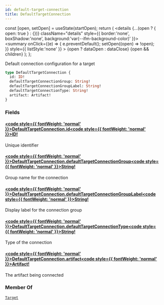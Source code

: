 ```yaml
---
id: default-target-connection
title: DefaultTargetConnection
---
```









  const [open, setOpen] = useState(startOpen);
  return (
    <details {...(open ? { open: true } : {})} className="details" style={{ border:'none', boxShadow:'none', background:'var(--ifm-background-color)' }}>
      <summary
        onClick={(e) => {
          e.preventDefault();
          setOpen((open) => !open);
        }}
        style={{ listStyle:'none' }}
      >
      {open ? dataOpen : dataClose}
      </summary>
      {open && children}
    </details>
  );
};








Default connection configuration for a target


```graphql
type DefaultTargetConnection {
  id: ID!
  defaultTargetConnectionGroup: String!
  defaultTargetConnectionGroupLabel: String!
  defaultTargetConnectionType: String!
  artifact: Artifact!
}
```




### Fields

#### [<code style={{ fontWeight: 'normal' }}>DefaultTargetConnection.<b>id</b></code>](#)<Bullet />[<code style={{ fontWeight: 'normal' }}><b>ID!</b></code>](/swapi/types/scalars/id.mdx) <Badge class="badge badge--secondary badge--non_null" text="non-null"/> <Badge class="badge badge--secondary " text="scalar"/> 
Unique identifier


#### [<code style={{ fontWeight: 'normal' }}>DefaultTargetConnection.<b>defaultTargetConnectionGroup</b></code>](#)<Bullet />[<code style={{ fontWeight: 'normal' }}><b>String!</b></code>](/swapi/types/scalars/string.mdx) <Badge class="badge badge--secondary badge--non_null" text="non-null"/> <Badge class="badge badge--secondary " text="scalar"/> 
Group name for the connection


#### [<code style={{ fontWeight: 'normal' }}>DefaultTargetConnection.<b>defaultTargetConnectionGroupLabel</b></code>](#)<Bullet />[<code style={{ fontWeight: 'normal' }}><b>String!</b></code>](/swapi/types/scalars/string.mdx) <Badge class="badge badge--secondary badge--non_null" text="non-null"/> <Badge class="badge badge--secondary " text="scalar"/> 
Display label for the connection group


#### [<code style={{ fontWeight: 'normal' }}>DefaultTargetConnection.<b>defaultTargetConnectionType</b></code>](#)<Bullet />[<code style={{ fontWeight: 'normal' }}><b>String!</b></code>](/swapi/types/scalars/string.mdx) <Badge class="badge badge--secondary badge--non_null" text="non-null"/> <Badge class="badge badge--secondary " text="scalar"/> 
Type of the connection


#### [<code style={{ fontWeight: 'normal' }}>DefaultTargetConnection.<b>artifact</b></code>](#)<Bullet />[<code style={{ fontWeight: 'normal' }}><b>Artifact!</b></code>](/swapi/types/objects/artifact.mdx) <Badge class="badge badge--secondary badge--non_null" text="non-null"/> <Badge class="badge badge--secondary " text="object"/> 
The artifact being connected






### Member Of

[`Target`](/swapi/types/objects/target.mdx)  <Badge class="badge badge--secondary badge--relation" text="object"/>